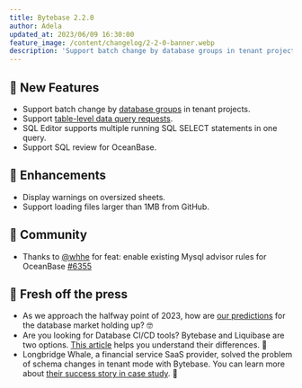 ```yaml
---
title: Bytebase 2.2.0
author: Adela
updated_at: 2023/06/09 16:30:00
feature_image: /content/changelog/2-2-0-banner.webp
description: 'Support batch change by database groups in tenant projects; Support table-level data query requests; SQL Editor supports multiple running SQL SELECT statements in one query; Support SQL review for OceanBase.'
---
```


## 🚀 New Features

- Support batch change by [database groups](/change-database/batch-change/#change-databases-from-database-groups) in tenant projects.
- Support [table-level data query requests](/security/database-permission/query/#apply-for-querier-role-at-table-level).
- SQL Editor supports multiple running SQL SELECT statements in one query.
- Support SQL review for OceanBase.

## 🎄 Enhancements

- Display warnings on oversized sheets.
- Support loading files larger than 1MB from GitHub.

## 🎠 Community

- Thanks to [@whhe](https://github.com/whhe) for feat: enable existing Mysql advisor rules for OceanBase [#6355](https://github.com/bytebase/bytebase/pull/6355)

## 📰 Fresh off the press

- As we approach the halfway point of 2023, how are [our predictions](/blog/database-review-2022/) for the database market holding up? 🤓
- Are you looking for Database CI/CD tools? Bytebase and Liquibase are two options. [This article](/blog/bytebase-vs-liquibase/) helps you understand their differences. 👀
- Longbridge Whale, a financial service SaaS provider, solved the problem of schema changes in tenant mode with Bytebase. You can learn more about [their success story in case study](/blog/longbridge-case-study/). 🥳

<IncludeBlock url="/docs/get-started/install/install-upgrade"></IncludeBlock>
